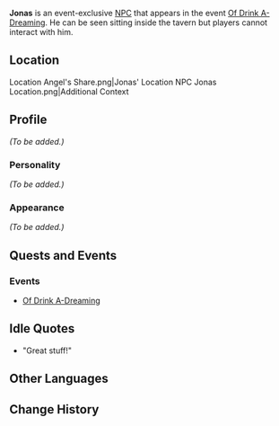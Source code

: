 {{Meta
<!-- Remove this template after adding the missing info -->
|missing_NPC_profile  = yes
}}
{{Character Infobox
|image            = NPC Jonas.png
|type             = Event NPC
|affiliation      = 
|title            = 
|region           = Mondstadt
}}
'''Jonas''' is an event-exclusive [[NPC]] that appears in the event [[Of Drink A-Dreaming]]. He can be seen sitting inside the tavern but players cannot interact with him.

==Location==
<gallery hideaddbutton="true" captionalign="center">
Location Angel's Share.png|Jonas' Location
NPC Jonas Location.png|Additional Context
</gallery>

==Profile==
<!-- detailed story/lore information goes here -->
''(To be added.)''

===Personality===
''(To be added.)''

===Appearance===
''(To be added.)''

==Quests and Events==
===Events===
* [[Of Drink A-Dreaming]]

==Idle Quotes==
* "Great stuff!"

==Other Languages==
{{Other Languages
|default_hidden = 1
|en      = Jonas
|zhs     = 约纳斯
|zhs_rm  = Yuēnàsī
|zht     = 約納斯
|zht_rm  = Yuēnàsī
|ja      = ジョナス
|ja_rm   = Jonasu
|ko      = 요나
|ko_rm   = 
|es      = Jonas
|fr      = Jonas
|ru      = Йонас
|th      = Jonas
|vi      = Jonas
|de      = Jonas
|id      = Jonas
|pt      = Jonas
}}

==Change History==
{{Change History|2.5}}